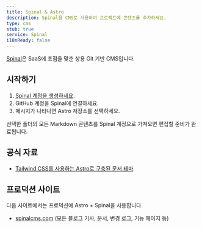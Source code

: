 ```yaml
---
title: Spinal & Astro
description: Spinal을 CMS로 사용하여 프로젝트에 콘텐츠를 추가하세요.
type: cms
stub: true
service: Spinal
i18nReady: false
---
```


[Spinal](https://spinalcms.com/cms-for-astro/)은 SaaS에 초점을 맞춘 상용 Git 기반 CMS입니다.

## 시작하기

1. [Spinal 계정을 생성하세요](https://spinalcms.com/signup/).
2. GitHub 계정을 Spinal에 연결하세요.
3. 메시지가 나타나면 Astro 저장소를 선택하세요.

선택한 폴더의 모든 Markdown 콘텐츠를 Spinal 계정으로 가져오면 편집할 준비가 완료됩니다.

## 공식 자료

- [Tailwind CSS를 사용하는 Astro로 구축된 문서 테마](https://spinalcms.com/resources/astro-documentation-theme-with-tailwind-css/)

## 프로덕션 사이트

다음 사이트에서는 프로덕션에 Astro + Spinal을 사용합니다.

- [spinalcms.com](https://spinalcms.com/) (모든 블로그 기사, 문서, 변경 로그, 기능 페이지 등)
